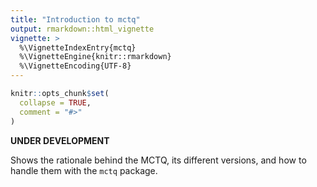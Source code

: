 ```yaml
---
title: "Introduction to mctq"
output: rmarkdown::html_vignette
vignette: >
  %\VignetteIndexEntry{mctq}
  %\VignetteEngine{knitr::rmarkdown}
  %\VignetteEncoding{UTF-8}
---
```


```r
knitr::opts_chunk$set(
  collapse = TRUE,
  comment = "#>"
)
```

__UNDER DEVELOPMENT__

Shows the rationale behind the MCTQ, its different versions, and how to handle them with the `mctq` package.
